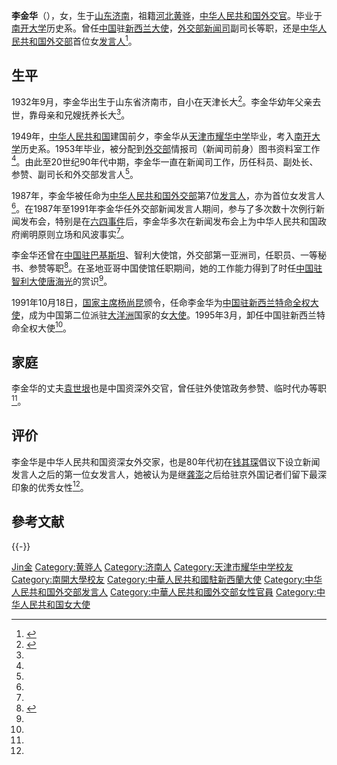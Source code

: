 {{Infobox_officeholder
|name=李金华
|image name=
|width=
|now=
|premier=
|term_start=
|term_end=
|predecessor=
|successor=
|sex=女
|different name= 
|party=
|date of birth= 1932年9月
|nationality = {{ROC}}（1928年–1949年）<br>{{PRC}}（1949年至今）
|place of birth= 山东省济南市
|date of death=
|place of death=
|spouse=袁世垠
|relatives=
|educate=
*[[南开大学|南开大学]]历史系
|past=
*[[中国驻新西兰大使列表|中国驻新西兰特命全权大使]]
（1991年11月-1995年3月）
|work=
}}

{{Otheruses|李金华}}

'''李金华'''（{{bd|1932年|9月|catIdx=L李}}），女，生于[[山东省|山东]][[济南市|济南]]，祖籍[[河北省|河北]][[黄骅市|黄骅]]，[[中华人民共和国|中华人民共和国]][[外交官|外交官]]。毕业于[[南开大学|南开大学]]历史系。曾任[[中国|中国]]驻[[新西兰|新西兰]][[特命全權大使|大使]]，[[中华人民共和国外交部|外交部新闻司]]副司长等职，还是[[中华人民共和国外交部|中华人民共和国外交部]]首位女[[中华人民共和国外交部发言人|发言人]]<ref name="搜狐">{{Cite web |title=华春莹：外交部新任女新闻发言人 |url=http://business.sohu.com/20121203/n359318940.shtml |accessdate=2013-01-30 |date=2012-12-03 |publisher=搜狐 |archive-date=2015-05-18 |archive-url=https://web.archive.org/web/20150518081551/http://business.sohu.com/20121203/n359318940.shtml |dead-url=no }}</ref>。

== 生平 ==
1932年9月，李金华出生于山东省济南市，自小在天津长大<ref name="南">{{Cite web |title=中国外交部首位女新闻发言人李金华 |url=http://news.nankai.edu.cn/nkrw/system/2006/09/08/000001237.shtml |date=2006-09-08 |publisher=南开大学 |access-date=2008-04-08 |archive-date=2021-01-18 |archive-url=https://web.archive.org/web/20210118172118/http://news.nankai.edu.cn/nkrw/system/2006/09/08/000001237.shtml |dead-url=no }}</ref>。李金华幼年父亲去世，靠母亲和兄嫂抚养长大<ref name="南" />。

1949年，[[中华人民共和国|中华人民共和国]]建国前夕，李金华从[[天津市耀华中学|天津市耀华中学]]毕业，考入[[南开大学|南开大学]]历史系。1953年毕业，被分配到[[中华人民共和国外交部|外交部]]情报司（新闻司前身）图书资料室工作<ref name="搜狐" />。由此至20世纪90年代中期，李金华一直在新闻司工作，历任科员、副处长、参赞、副司长和外交部发言人<ref name="搜狐" />。

1987年，李金华被任命为[[中华人民共和国外交部|中华人民共和国外交部]]第7位[[中华人民共和国外交部发言人|发言人]]，亦为首位女发言人<ref name="搜狐" />。在1987年至1991年李金华任外交部新闻发言人期间，参与了多次数十次例行新闻发布会，特别是在[[六四事件|六四事件]]后，李金华多次在新闻发布会上为中华人民共和国政府阐明原则立场和风波事实<ref name="南" />。

李金华还曾在[[中国驻巴基斯坦大使馆|中国驻巴基斯坦]]、智利大使馆，外交部第一亚洲司，任职员、一等秘书、参赞等职<ref name="CCTV">{{Cite web|title=外交部历任新闻发言人简历 1987—1991 李金华|url=http://news.cntv.cn/special/qwzb/wjb/20100409/101619.shtml|date=|publisher=|access-date=2021-01-27|archive-date=2021-02-01|archive-url=https://web.archive.org/web/20210201132206/http://news.cntv.cn/special/qwzb/wjb/20100409/101619.shtml|dead-url=no}}</ref>。在圣地亚哥中国使馆任职期间，她的工作能力得到了时任[[中国驻智利大使列表|中国驻智利大使]][[唐海光|唐海光]]的赏识<ref name="南" />。

1991年10月18日，[[中华人民共和国主席|国家主席]][[杨尚昆|杨尚昆]]颁令，任命李金华为[[中国驻新西兰大使列表|中国驻新西兰特命全权大使]]，成为中国第二位派驻[[大洋洲|大洋洲]]国家的女[[特命全權大使|大使]]。1995年3月，卸任中国驻新西兰特命全权大使<ref name="CCTV" />。

== 家庭 ==
李金华的丈夫[[袁世垠|袁世垠]]也是中国资深外交官，曾任驻外使馆政务参赞、临时代办等职<ref name="南" />。

== 评价 ==
李金华是中华人民共和国资深女外交家，也是80年代初在[[钱其琛|钱其琛]]倡议下设立新闻发言人之后的第一位女发言人，她被认为是继[[龚澎|龚澎]]之后给驻京外国记者们留下最深印象的优秀女性<ref name="南" />。

== 參考文献 ==
{{Reflist}}

{{-}}
{{start box}}
{{s-dip}}
{{succession box|[[倪政健|倪政健]]|[[黄桂芳|黄桂芳]]|[[中国驻新西兰大使列表|中华人民共和国驻新西兰大使]]|1991年11月-1995年3月}}
{{end box}}

{{中华人民共和国外交部发言人}}

{{Authority control}}
{{DEFAULTSORT:Li李}}
[[Category:李姓|Jin金]]
[[Category:黄骅人|Category:黄骅人]]
[[Category:济南人|Category:济南人]]
[[Category:天津市耀华中学校友|Category:天津市耀华中学校友]]
[[Category:南開大學校友|Category:南開大學校友]]
[[Category:中華人民共和國駐新西蘭大使|Category:中華人民共和國駐新西蘭大使]]
[[Category:中华人民共和国外交部发言人|Category:中华人民共和国外交部发言人]]
[[Category:中華人民共和國外交部女性官員|Category:中華人民共和國外交部女性官員]]
[[Category:中华人民共和国女大使|Category:中华人民共和国女大使]]